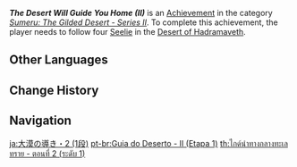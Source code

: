 {{Achievement Infobox
|title        = The Desert Will Guide You Home (II)
|id           = 80228
|order id     = 208
|category     = Sumeru: The Gilded Desert - Series II
|description  = Follow 4 [[Seelie]] in the [[Desert of Hadramaveth]] to their Seelie Courts.
|requirements = 
|primogems    = 5
|tracking     = Tracks the amount of Seelie found.
|topic        = Seelie
|hidden       = 
|set          = The Desert Will Guide You Home (II)
|tier         = 1
|tiers_total  = 3
}}
'''''The Desert Will Guide You Home (II)''''' is an [[Achievement]] in the category ''[[Sumeru: The Gilded Desert - Series II]]''. To complete this achievement, the player needs to follow four [[Seelie]] in the [[Desert of Hadramaveth]].
<!--
==Gameplay Notes==
* 

==Trivia==
* 

==Gallery==
{{Preview
|size=300px
|file=
|caption=
}}

==Video Guides==
{{EVT
|video1   = 
|caption1 = 
}}
-->
==Other Languages==
{{Other Languages|Transclude=The Desert Will Guide You Home (II)}}

==Change History==
{{Change History|3.4|page=The Desert Will Guide You Home (II)}}
<!--
==References==
{{Reflist}}
-->
==Navigation==
{{Achievement Navbox}}

[[ja:大漠の導き・2 (1段)]]
[[pt-br:Guia do Deserto - II (Etapa 1)]]
[[th:ไกด์นำทางกลางทะเลทราย - ตอนที่ 2 (ระดับ 1)]]